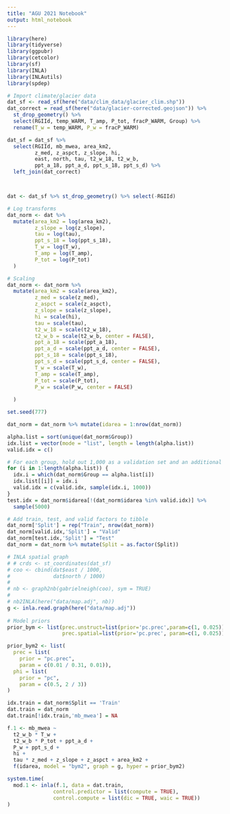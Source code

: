 ```yaml
---
title: "AGU 2021 Notebook"
output: html_notebook
---
```


```r
library(here)
library(tidyverse)
library(ggpubr)
library(cetcolor)
library(sf)
library(INLA)
library(INLAutils)
library(spdep)
```

```r
# Import climate/glacier data
dat_sf <- read_sf(here("data/clim_data/glacier_clim.shp"))
dat_correct = read_sf(here("data/glacier-corrected.geojson")) %>% 
  st_drop_geometry() %>% 
  select(RGIId, temp_WARM, T_amp, P_tot, fracP_WARM, Group) %>% 
  rename(T_w = temp_WARM, P_w = fracP_WARM)

dat_sf = dat_sf %>% 
  select(RGIId, mb_mwea, area_km2, 
         z_med, z_aspct, z_slope, hi, 
         east, north, tau, t2_w_18, t2_w_b, 
         ppt_a_18, ppt_a_d, ppt_s_18, ppt_s_d) %>% 
  left_join(dat_correct)



dat <- dat_sf %>% st_drop_geometry() %>% select(-RGIId)
```

```r
# Log transforms
dat_norm <- dat %>%
  mutate(area_km2 = log(area_km2),
         z_slope = log(z_slope),
         tau = log(tau),
         ppt_s_18 = log(ppt_s_18), 
         T_w = log(T_w), 
         T_amp = log(T_amp), 
         P_tot = log(P_tot)
  )

# Scaling
dat_norm <- dat_norm %>%
  mutate(area_km2 = scale(area_km2),
         z_med = scale(z_med),
         z_aspct = scale(z_aspct),
         z_slope = scale(z_slope),
         hi = scale(hi),
         tau = scale(tau),
         t2_w_18 = scale(t2_w_18),
         t2_w_b = scale(t2_w_b, center = FALSE),
         ppt_a_18 = scale(ppt_a_18),
         ppt_a_d = scale(ppt_a_d, center = FALSE),
         ppt_s_18 = scale(ppt_s_18),
         ppt_s_d = scale(ppt_s_d, center = FALSE), 
         T_w = scale(T_w), 
         T_amp = scale(T_amp), 
         P_tot = scale(P_tot), 
         P_w = scale(P_w, center = FALSE)
         
  )
```

```r
set.seed(777)

dat_norm = dat_norm %>% mutate(idarea = 1:nrow(dat_norm))

alpha.list = sort(unique(dat_norm$Group))
idx.list = vector(mode = "list", length = length(alpha.list))
valid.idx = c()

# For each group, hold out 1,000 as a validation set and an additional 5,000 total as test set
for (i in 1:length(alpha.list)) {
  idx.i = which(dat_norm$Group == alpha.list[i])
  idx.list[[i]] = idx.i
  valid.idx = c(valid.idx, sample(idx.i, 1000))
}
test.idx = dat_norm$idarea[!(dat_norm$idarea %in% valid.idx)] %>% 
  sample(5000)

# Add train, test, and valid factors to tibble
dat_norm['Split'] = rep("Train", nrow(dat_norm))
dat_norm[valid.idx,'Split'] = "Valid"
dat_norm[test.idx,'Split'] = "Test"
dat_norm = dat_norm %>% mutate(Split = as.factor(Split))

```

```r
# INLA spatial graph
# # crds <- st_coordinates(dat_sf)
# coo <- cbind(dat$east / 1000,
#              dat$north / 1000)
# 
# nb <- graph2nb(gabrielneigh(coo), sym = TRUE)
# 
# nb2INLA(here("data/map.adj", nb))
g <- inla.read.graph(here("data/map.adj"))
                     
# Model priors
prior_bym <- list(prec.unstruct=list(prior='pc.prec',param=c(1, 0.025)),
                  prec.spatial=list(prior='pc.prec', param=c(1, 0.025)))

prior_bym2 <- list(
  prec = list(
    prior = "pc.prec",
    param = c(0.01 / 0.31, 0.01)),
  phi = list(
    prior = "pc",
    param = c(0.5, 2 / 3))
)
```

```r
idx.train = dat_norm$Split == 'Train'
dat.train = dat_norm
dat.train[!idx.train,'mb_mwea'] = NA

f.1 <- mb_mwea ~
  t2_w_b * T_w +
  t2_w_b * P_tot + ppt_a_d +
  P_w + ppt_s_d +
  hi +
  tau * z_med + z_slope + z_aspct + area_km2 +
  f(idarea, model = "bym2", graph = g, hyper = prior_bym2)

system.time(
  mod.1 <- inla(f.1, data = dat.train,
               control.predictor = list(compute = TRUE),
               control.compute = list(dic = TRUE, waic = TRUE))
)
```